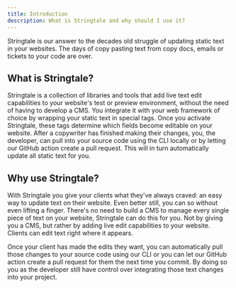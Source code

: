```yaml
---
title: Introduction
description: What is Stringtale and why should I use it?
---
```


Stringtale is our answer to the decades old struggle of updating static text in your websites.
The days of copy pasting text from copy docs, emails or tickets to your code are over.


## What is Stringtale?

Stringtale is a collection of libraries and tools that add live text edit capabilities to your website's test
or preview environment, without the need of having to develop a CMS. You integrate it with your web framework
of choice by wrapping your static text in special tags. Once you activate Stringtale, these tags determine
which fields become editable on your website. After a copywriter has finished making their changes, you, the developer,
can pull into your source code using the CLI locally or by letting our GitHub action create a pull request. This will
in turn automatically update all static text for you.

## Why use Stringtale?

With Stringtale you give your clients what they've always craved: an easy way to update text on their
website. Even better still, you can so without even lifting a finger. There's no need to build a CMS to manage
every single piece of text on your website, Stringtale can do this for you. Not by giving you a CMS, but
rather by adding live edit capabilities to your website. Clients can edit text right where it appears.

Once your client has made the edits they want, you can automatically pull those changes to your source code
using our CLI or you can let our GitHub action create a pull request for them the next time you commit. By doing
so you as the developer still have control over integrating those text changes into your project.